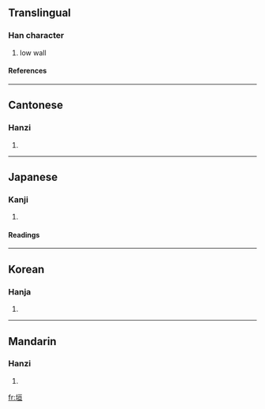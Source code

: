 ==Translingual==
===Han character===
{{Han char|rn=32|rad=土|as=06|sn=9|four=4111<sub>6</sub>|canj=土一日一 (GMAM)}}
# low wall
====References====
{{Han ref|kx=0228.200|dkj=05060|dj=0464.170|hdz=10437.110|uh=57A3|ud=22435|bh=ABAE|bd=43950}}
----
==Cantonese==
===Hanzi===
{{yue-hanzi|jyut=|y=wun4}}
# {{defn|Cantonese}}
----
==Japanese==
===Kanji===
{{ja-kanji|grade=c|rs=土06}}
# {{defn|Japanese}} 
====Readings====
{{ja-readings|on=[[えん]] (en)|kun=[[かき]] (kaki)}}
----
==Korean==
===Hanja===
{{ko-hanja|hangeul=원|rv=won|mr=wŏn}}
# {{defn|Korean}}
----
==Mandarin==
===Hanzi===
{{cmn-hanzi|pin=[[yuán]] ([[yuan2]])|wg=yüan<sup>2</sup>}}
# {{defn|Mandarin}}

[[fr:垣]]